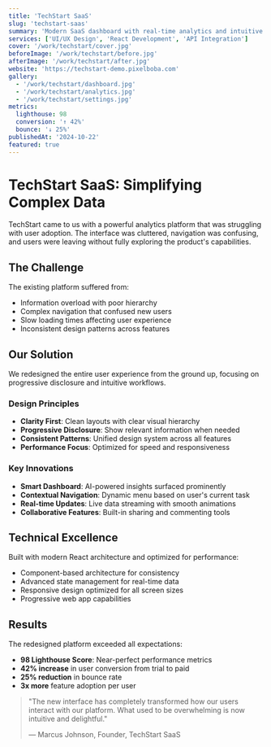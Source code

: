 ```yaml
---
title: 'TechStart SaaS'
slug: 'techstart-saas'
summary: 'Modern SaaS dashboard with real-time analytics and intuitive design'
services: ['UI/UX Design', 'React Development', 'API Integration']
cover: '/work/techstart/cover.jpg'
beforeImage: '/work/techstart/before.jpg'
afterImage: '/work/techstart/after.jpg'
website: 'https://techstart-demo.pixelboba.com'
gallery:
  - '/work/techstart/dashboard.jpg'
  - '/work/techstart/analytics.jpg'
  - '/work/techstart/settings.jpg'
metrics:
  lighthouse: 98
  conversion: '↑ 42%'
  bounce: '↓ 25%'
publishedAt: '2024-10-22'
featured: true
---
```


# TechStart SaaS: Simplifying Complex Data

TechStart came to us with a powerful analytics platform that was struggling with user adoption. The interface was cluttered, navigation was confusing, and users were leaving without fully exploring the product's capabilities.

## The Challenge

The existing platform suffered from:

- Information overload with poor hierarchy
- Complex navigation that confused new users
- Slow loading times affecting user experience
- Inconsistent design patterns across features

## Our Solution

We redesigned the entire user experience from the ground up, focusing on progressive disclosure and intuitive workflows.

### Design Principles

- **Clarity First**: Clean layouts with clear visual hierarchy
- **Progressive Disclosure**: Show relevant information when needed
- **Consistent Patterns**: Unified design system across all features
- **Performance Focus**: Optimized for speed and responsiveness

### Key Innovations

- **Smart Dashboard**: AI-powered insights surfaced prominently
- **Contextual Navigation**: Dynamic menu based on user's current task
- **Real-time Updates**: Live data streaming with smooth animations
- **Collaborative Features**: Built-in sharing and commenting tools

## Technical Excellence

Built with modern React architecture and optimized for performance:

- Component-based architecture for consistency
- Advanced state management for real-time data
- Responsive design optimized for all screen sizes
- Progressive web app capabilities

## Results

The redesigned platform exceeded all expectations:

- **98 Lighthouse Score**: Near-perfect performance metrics
- **42% increase** in user conversion from trial to paid
- **25% reduction** in bounce rate
- **3x more** feature adoption per user

> "The new interface has completely transformed how our users interact with our platform. What used to be overwhelming is now intuitive and delightful."
>
> — Marcus Johnson, Founder, TechStart SaaS
